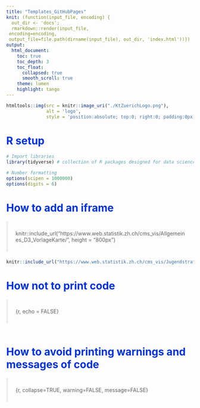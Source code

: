 ```yaml
---
title: "Templates_GitHubPages"
knit: (function(input_file, encoding) {
  out_dir <- 'docs';
  rmarkdown::render(input_file,
 encoding=encoding,
 output_file=file.path(dirname(input_file), out_dir, 'index.html'))})
output: 
  html_document:
    toc: true
    toc_depth: 3
    toc_float:
      collapsed: true
      smooth_scroll: true
    theme: lumen
    highlight: tango
---
```


<style type="text/css">
.main-container {
  max-width: 1800px;
  margin-left: 0;
  margin-right: auto;
}
blockquote {
    padding: 10px 20px;
    margin: 0 0 20px;
    font-size: 14px;
    border-left: 5px solid #eee;
}

h1.title {
  font-size: 38px;
  color: #000000;
  }
  
h1 { /* Header 1 */
  font-size: 28px;
  color: #0033cc;
}
h2 { /* Header 2 */
    font-size: 28px;
	color: #0099ff
}
h3 { /* Header 3 */
    font-size: 14px;
	color: #6600cc
}
</style>
```r

htmltools::img(src = knitr::image_uri("./KtZuerichLogo.png"),
               alt = 'logo', 
               style = 'position:absolute; top:0; right:0; padding:0px;')
```

# R setup
```r
# Import libraries
library(tidyverse) # collection of R packages designed for data science

# Number formatting
options(scipen = 1000000)
options(digits = 6)
```

# How to add an iframe

>knitr::include_url("https://www.web.statistik.zh.ch/cms_vis/Allgemeines_D3_VorlageKarte/", height = "800px")

```r

knitr::include_url("https://www.web.statistik.zh.ch/cms_vis/Jugendstrafrechtspflege_ZuF/verurteilungenDelikte.html", height = "620px")

```

# How not to print code

>{r, echo = FALSE}

```r

```

# How to avoid printing warnings and messages of code

>{r, collapse=TRUE, warning=FALSE,  message=FALSE}

```r

```
